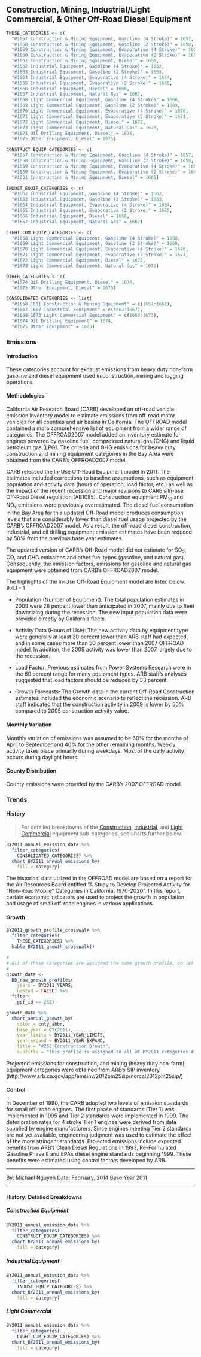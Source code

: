 ## Construction, Mining, Industrial/Light Commercial, & Other Off-Road Diesel Equipment {#mobile-offroad-diesel}

```r
THESE_CATEGORIES <- c(
  "#1657 Construction & Mining Equipment, Gasoline (4 Stroke)" = 1657,
  "#1658 Construction & Mining Equipment, Gasoline (2 Stroke)" = 1658,
  "#1659 Construction & Mining Equipment, Evaporative (4 Stroke)" = 1659,
  "#1660 Construction & Mining Equipment, Evaporative (2 Stroke)" = 1660,
  "#1661 Construction & Mining Equipment, Diesel" = 1661,
  "#1662 Industrial Equipment, Gasoline (4 Stroke)" = 1662,
  "#1663 Industrial Equipment, Gasoline (2 Stroke)" = 1663,
  "#1664 Industrial Equipment, Evaporative (4 Stroke)" = 1664,
  "#1665 Industrial Equipment, Evaporative (2 Stroke)" = 1665,
  "#1666 Industrial Equipment, Diesel" = 1666,
  "#1667 Industrial Equipment, Natural Gas" = 1667,
  "#1668 Light Commercial Equipment, Gasoline (4 Stroke)" = 1668,
  "#1669 Light Commercial Equipment, Gasoline (2 Stroke)" = 1669,
  "#1670 Light Commercial Equipment, Evaporative (4 Stroke)" = 1670,
  "#1671 Light Commercial Equipment, Evaporative (2 Stroke)" = 1671,
  "#1672 Light Commercial Equipment, Diesel" = 1672,
  "#1673 Light Commercial Equipment, Natural Gas" = 1673,
  "#1674 Oil Drilling Equipment, Diesel" = 1674,
  "#1675 Other Equipment, Diesel" = 1675)

CONSTRUCT_EQUIP_CATEGORIES <- c(
  "#1657 Construction & Mining Equipment, Gasoline (4 Stroke)" = 1657,
  "#1658 Construction & Mining Equipment, Gasoline (2 Stroke)" = 1658,
  "#1659 Construction & Mining Equipment, Evaporative (4 Stroke)" = 1659,
  "#1660 Construction & Mining Equipment, Evaporative (2 Stroke)" = 1660,
  "#1661 Construction & Mining Equipment, Diesel" = 1661)

INDUST_EQUIP_CATEGORIES <- c(
  "#1662 Industrial Equipment, Gasoline (4 Stroke)" = 1662,
  "#1663 Industrial Equipment, Gasoline (2 Stroke)" = 1663,
  "#1664 Industrial Equipment, Evaporative (4 Stroke)" = 1664,
  "#1665 Industrial Equipment, Evaporative (2 Stroke)" = 1665,
  "#1666 Industrial Equipment, Diesel" = 1666,
  "#1667 Industrial Equipment, Natural Gas" = 1667)

LIGHT_COM_EQUIP_CATEGORIES <- c(
  "#1668 Light Commercial Equipment, Gasoline (4 Stroke)" = 1668,
  "#1669 Light Commercial Equipment, Gasoline (2 Stroke)" = 1669,
  "#1670 Light Commercial Equipment, Evaporative (4 Stroke)" = 1670,
  "#1671 Light Commercial Equipment, Evaporative (2 Stroke)" = 1671,
  "#1672 Light Commercial Equipment, Diesel" = 1672,
  "#1673 Light Commercial Equipment, Natural Gas" = 1673)

OTHER_CATEGORIES <- c(
  "#1674 Oil Drilling Equipment, Diesel" = 1674,
  "#1675 Other Equipment, Diesel" = 1675)

CONSOLIDATED_CATEGORIES <- list(
  "#1658-1661 Construction & Mining Equipment" = c(1657:1661),
  "#1662-1667 Industrial Equipment" = c(1662:1667),
  "#1668-1673 Light Commercial Equipment" = c(1668:1673),
  "#1674 Oil Drilling Equipment" = 1674,
  "#1675 Other Equipment" = 1675)
```

### Emissions

#### Introduction {-}

These categories account for exhaust emissions from heavy duty non-farm gasoline and diesel equipment used in construction, mining and logging operations.

#### Methodologies {-}

California Air Research Board (CARB) developed an off-road vehicle emission inventory model to estimate emissions from off-road motor vehicles for all counties and air basins in California. The OFFROAD model contained a more comprehensive list of equipment from a wider range of categories. The OFFROAD2007 model added an inventory estimate for engines powered by gasoline fuel, compressed natural gas (CNG) and liquid petroleum gas (LPG).
The criteria and GHG emissions for heavy duty construction and mining equipment categories in the Bay Area were obtained from the CARB’s OFFROAD2007 model.

CARB released the In-Use Off-Road Equipment model in 2011. The estimates included corrections to baseline assumptions, such as equipment population and activity data (hours of operation, load factor, etc.) as well as the impact of the recent recession and major revisions to CARB’s In-use Off-Road Diesel regulation (AB1085). Construction equipment PM~10~ and NO~x~ emissions were previously overestimated. The diesel fuel consumption in the Bay Area for this updated Off-Road model produces consumption levels that are considerably lower than diesel fuel usage projected by the CARB’s OFFROAD2007 model. As a result, the off-road diesel construction, industrial, and oil drilling equipment emission estimates have been reduced by 50% from the previous base year estimates.

The updated version of CARB’s Off-Road model did not estimate for SO~2~, CO, and GHG emissions and other fuel types (gasoline, and natural gas). Consequently, the emission factors, emissions for gasoline and natural gas equipment were obtained from CARB’s OFFROAD2007 model.

The highlights of the In-Use Off-Road Equipment model are listed below: 9.4.1 - 1

- Population (Number of Equipment): The total population estimates in 2009 were 26 percent lower than anticipated in 2007, mainly due to fleet downsizing during the recession. The new input population data were provided directly by California fleets.

- Activity Data (Hours of Use): The new activity data by equipment type were generally at least 30 percent lower than ARB staff had expected, and in some cases more than 50 percent lower than 2007 OFFROAD model. In addition, the 2009 activity was lower than 2007 largely due to the recession.

- Load Factor: Previous estimates from Power Systems Research were in the 60 percent range for many equipment types. ARB staff’s analyses suggested that load factors should be reduced by 33 percent.

- Growth Forecasts: The Growth data in the current Off-Road Construction estimates included the economic scenario to reflect the recession. ARB staff indicated that the construction activity in 2009 is lower by 50% compared to 2005 construction activity value.

#### Monthly Variation {-}

Monthly variation of emissions was assumed to be 60% for the months of April to September and 40% for the other remaining months. Weekly activity takes place primarily during weekdays. Most of the daily activity occurs during daylight hours.

#### County Distribution {-}

County emissions were provided by the CARB’s 2007 OFFROAD model.

### Trends

#### History {-}

> For detailed breakdowns of the [Construction](#mobile-offroad-diesel-construct-equip), [Industrial](#mobile-offroad-diesel-indust-equip), and [Light Commercial](#mobile-offroad-diesel-light-com-equip) equipment sub-categories, see charts further below.

```r
BY2011_annual_emission_data %>%
  filter_categories(
    CONSOLIDATED_CATEGORIES) %>%
  chart_BY2011_annual_emissions_by(
    fill = category) 
```

The historical data utilized in the OFFROAD model are based on a report for the Air Resources Board entitled “A Study to Develop Projected Activity for “Non-Road Mobile” Categories in California, 1970-2020”. In this report, certain economic indicators are used to project the growth in population and usage of small off-road engines in various applications.

#### Growth {-}

```r
BY2011_growth_profile_crosswalk %>%
  filter_categories(
    THESE_CATEGORIES) %>%
  kable_BY2011_growth_crosswalk()
```

```r
#
# All of these categories are assigned the same growth profile, so let's just plot that.
#
growth_data <-
  DB_raw_growth_profiles(
    years = BY2011_YEARS, 
    nested = FALSE) %>%
  filter(
    gpf_id == 262)

growth_data %>%
  chart_annual_growth_by(
    color = cnty_abbr,
    base_year = CY(2011),
    year_limits = BY2011_YEAR_LIMITS,
    year_expand = BY2011_YEAR_EXPAND,
    title = "#262 Construction Growth",
    subtitle = "This profile is assigned to all of BY2011 categories #1657 through #1675.") 
```

Projected emissions for construction, and mining (heavy duty non-farm) equipment categories were obtained from ARB’s SIP inventory (http://www.arb.ca.gov/app/emsinv/2012pm25sip/norcal2012pm25sip/)

#### Control {-}

In December of 1990, the CARB adopted two levels of emission standards for small off- road engines. The first phase of standards (Tier 1) was implemented in 1995 and Tier 2 standards were implemented in 1999. The deterioration rates for 4 stroke Tier 1 engines were derived from data supplied by engine manufacturers. Since engines meeting Tier 2 standards are not yet available, engineering judgment was used to estimate the effect of the more stringent standards.
Projected emissions include expected benefits from ARB's Clean Diesel Regulations in 1993, Re-Formulated Gasoline Phase II and EPA’s diesel engine standards beginning 1999. These benefits were estimated using control factors developed by ARB.

***

By: Michael Nguyen 
Date: February, 2014 
Base Year 2011

***

#### History: Detailed Breakdowns {-}

##### Construction Equipment {- #mobile-offroad-diesel-construct-equip}

```r
BY2011_annual_emission_data %>%
  filter_categories(
    CONSTRUCT_EQUIP_CATEGORIES) %>%
  chart_BY2011_annual_emissions_by(
    fill = category) 
```

##### Industrial Equipment {- #mobile-offroad-diesel-indust-equip}

```r
BY2011_annual_emission_data %>%
  filter_categories(
    INDUST_EQUIP_CATEGORIES) %>%
  chart_BY2011_annual_emissions_by(
    fill = category) 
```

##### Light Commercial {- #mobile-offroad-diesel-light-com-equip}

```r
BY2011_annual_emission_data %>%
  filter_categories(
    LIGHT_COM_EQUIP_CATEGORIES) %>%
  chart_BY2011_annual_emissions_by(
    fill = category) 
```
